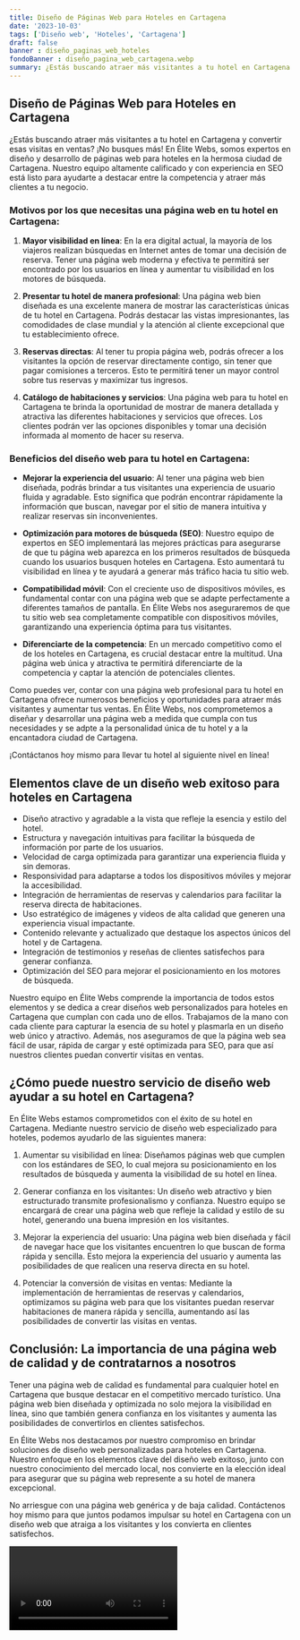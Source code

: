 ```yaml
---
title: Diseño de Páginas Web para Hoteles en Cartagena
date: '2023-10-03'
tags: ['Diseño web', 'Hoteles', 'Cartagena']
draft: false
banner : diseño_paginas_web_hoteles
fondoBanner : diseño_pagina_web_cartagena.webp
summary: ¿Estás buscando atraer más visitantes a tu hotel en Cartagena y convertir esas visitas en ventas? ¡No busques más! En Élite Webs, somos expertos en diseño y desarrollo de páginas web para hoteles en la hermosa ciudad de Cartagena. Nuestro equipo altamente calificado y con experiencia en SEO está listo para ayudarte a destacar entre la competencia y atraer más clientes a tu negocio.
---
```


## Diseño de Páginas Web para Hoteles en Cartagena

¿Estás buscando atraer más visitantes a tu hotel en Cartagena y convertir esas visitas en ventas? ¡No busques más! En Élite Webs, somos expertos en diseño y desarrollo de páginas web para hoteles en la hermosa ciudad de Cartagena. Nuestro equipo altamente calificado y con experiencia en SEO está listo para ayudarte a destacar entre la competencia y atraer más clientes a tu negocio.

### Motivos por los que necesitas una página web en tu hotel en Cartagena:

1. **Mayor visibilidad en línea**: En la era digital actual, la mayoría de los viajeros realizan búsquedas en Internet antes de tomar una decisión de reserva. Tener una página web moderna y efectiva te permitirá ser encontrado por los usuarios en línea y aumentar tu visibilidad en los motores de búsqueda.

2. **Presentar tu hotel de manera profesional**: Una página web bien diseñada es una excelente manera de mostrar las características únicas de tu hotel en Cartagena. Podrás destacar las vistas impresionantes, las comodidades de clase mundial y la atención al cliente excepcional que tu establecimiento ofrece.

3. **Reservas directas**: Al tener tu propia página web, podrás ofrecer a los visitantes la opción de reservar directamente contigo, sin tener que pagar comisiones a terceros. Esto te permitirá tener un mayor control sobre tus reservas y maximizar tus ingresos.

4. **Catálogo de habitaciones y servicios**: Una página web para tu hotel en Cartagena te brinda la oportunidad de mostrar de manera detallada y atractiva las diferentes habitaciones y servicios que ofreces. Los clientes podrán ver las opciones disponibles y tomar una decisión informada al momento de hacer su reserva.

### Beneficios del diseño web para tu hotel en Cartagena:

- **Mejorar la experiencia del usuario**: Al tener una página web bien diseñada, podrás brindar a tus visitantes una experiencia de usuario fluida y agradable. Esto significa que podrán encontrar rápidamente la información que buscan, navegar por el sitio de manera intuitiva y realizar reservas sin inconvenientes.

- **Optimización para motores de búsqueda (SEO)**: Nuestro equipo de expertos en SEO implementará las mejores prácticas para asegurarse de que tu página web aparezca en los primeros resultados de búsqueda cuando los usuarios busquen hoteles en Cartagena. Esto aumentará tu visibilidad en línea y te ayudará a generar más tráfico hacia tu sitio web.

- **Compatibilidad móvil**: Con el creciente uso de dispositivos móviles, es fundamental contar con una página web que se adapte perfectamente a diferentes tamaños de pantalla. En Élite Webs nos aseguraremos de que tu sitio web sea completamente compatible con dispositivos móviles, garantizando una experiencia óptima para tus visitantes.

- **Diferenciarte de la competencia**: En un mercado competitivo como el de los hoteles en Cartagena, es crucial destacar entre la multitud. Una página web única y atractiva te permitirá diferenciarte de la competencia y captar la atención de potenciales clientes.

Como puedes ver, contar con una página web profesional para tu hotel en Cartagena ofrece numerosos beneficios y oportunidades para atraer más visitantes y aumentar tus ventas. En Élite Webs, nos comprometemos a diseñar y desarrollar una página web a medida que cumpla con tus necesidades y se adpte a la personalidad única de tu hotel y a la encantadora ciudad de Cartagena.

¡Contáctanos hoy mismo para llevar tu hotel al siguiente nivel en línea!

<GifSeo />

<Cta />

## Elementos clave de un diseño web exitoso para hoteles en Cartagena

- Diseño atractivo y agradable a la vista que refleje la esencia y estilo del hotel.
- Estructura y navegación intuitivas para facilitar la búsqueda de información por parte de los usuarios.
- Velocidad de carga optimizada para garantizar una experiencia fluida y sin demoras.
- Responsividad para adaptarse a todos los dispositivos móviles y mejorar la accesibilidad.
- Integración de herramientas de reservas y calendarios para facilitar la reserva directa de habitaciones.
- Uso estratégico de imágenes y videos de alta calidad que generen una experiencia visual impactante.
- Contenido relevante y actualizado que destaque los aspectos únicos del hotel y de Cartagena.
- Integración de testimonios y reseñas de clientes satisfechos para generar confianza.
- Optimización del SEO para mejorar el posicionamiento en los motores de búsqueda.

Nuestro equipo en Élite Webs comprende la importancia de todos estos elementos y se dedica a crear diseños web personalizados para hoteles en Cartagena que cumplan con cada uno de ellos. Trabajamos de la mano con cada cliente para capturar la esencia de su hotel y plasmarla en un diseño web único y atractivo. Además, nos aseguramos de que la página web sea fácil de usar, rápida de cargar y esté optimizada para SEO, para que así nuestros clientes puedan convertir visitas en ventas.

## ¿Cómo puede nuestro servicio de diseño web ayudar a su hotel en Cartagena?

En Élite Webs estamos comprometidos con el éxito de su hotel en Cartagena. Mediante nuestro servicio de diseño web especializado para hoteles, podemos ayudarlo de las siguientes manera:

1. Aumentar su visibilidad en línea: Diseñamos páginas web que cumplen con los estándares de SEO, lo cual mejora su posicionamiento en los resultados de búsqueda y aumenta la visibilidad de su hotel en línea.

2. Generar confianza en los visitantes: Un diseño web atractivo y bien estructurado transmite profesionalismo y confianza. Nuestro equipo se encargará de crear una página web que refleje la calidad y estilo de su hotel, generando una buena impresión en los visitantes.

3. Mejorar la experiencia del usuario: Una página web bien diseñada y fácil de navegar hace que los visitantes encuentren lo que buscan de forma rápida y sencilla. Esto mejora la experiencia del usuario y aumenta las posibilidades de que realicen una reserva directa en su hotel.

4. Potenciar la conversión de visitas en ventas: Mediante la implementación de herramientas de reservas y calendarios, optimizamos su página web para que los visitantes puedan reservar habitaciones de manera rápida y sencilla, aumentando así las posibilidades de convertir las visitas en ventas.

## Conclusión: La importancia de una página web de calidad y de contratarnos a nosotros

Tener una página web de calidad es fundamental para cualquier hotel en Cartagena que busque destacar en el competitivo mercado turístico. Una página web bien diseñada y optimizada no solo mejora la visibilidad en línea, sino que también genera confianza en los visitantes y aumenta las posibilidades de convertirlos en clientes satisfechos.

En Élite Webs nos destacamos por nuestro compromiso en brindar soluciones de diseño web personalizadas para hoteles en Cartagena. Nuestro enfoque en los elementos clave del diseño web exitoso, junto con nuestro conocimiento del mercado local, nos convierte en la elección ideal para asegurar que su página web represente a su hotel de manera excepcional.

No arriesgue con una página web genérica y de baja calidad. Contáctenos hoy mismo para que juntos podamos impulsar su hotel en Cartagena con un diseño web que atraiga a los visitantes y los convierta en clientes satisfechos.

<Video />

<CtaBot job='Hoteles' city='Cartagena'/>

<Gmaps query='Cartagena+españa+maps' />